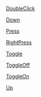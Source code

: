 [[Lua/Client/Button/Events/DoubleClick|DoubleClick]]

[[Lua/Client/Button/Events/Down|Down]]

[[Lua/Client/Button/Events/Press|Press]]

[[Lua/Client/Button/Events/RightPress|RightPress]]

[[Lua/Client/Button/Events/Toggle|Toggle]]

[[Lua/Client/Button/Events/ToggleOff|ToggleOff]]

[[Lua/Client/Button/Events/ToggleOn|ToggleOn]]

[[Lua/Client/Button/Events/Up|Up]]